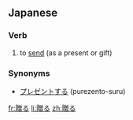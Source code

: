 ==Japanese==
{{ja-kanjitab|贈}}
===Verb===
{{ja-verb|kk|type=1|tr=trans|hira=おくる|rom=okuru}}
# to [[send]] (as a present or gift)

===Synonyms===
* [[プレゼント]]する (purezento-suru)

[[fr:贈る]]
[[li:贈る]]
[[zh:贈る]]